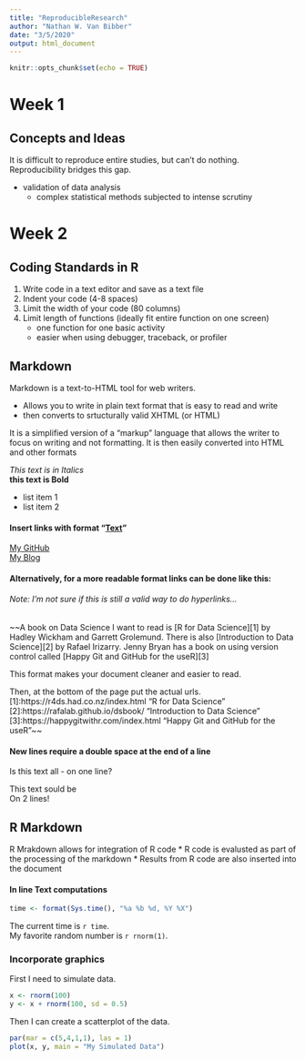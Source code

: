 ```yaml
---
title: "ReproducibleResearch"
author: "Nathan W. Van Bibber"
date: "3/5/2020"
output: html_document
---
```


```r
knitr::opts_chunk$set(echo = TRUE)
```

# Week 1  

## Concepts and Ideas  
It is difficult to reproduce entire studies, but can't do nothing.
Reproducibility bridges this gap.  

* validation of data analysis
  + complex statistical methods subjected to intense scrutiny

# Week 2

## Coding Standards in R

1. Write code in a text editor and save as a text file
2. Indent your code (4-8 spaces)
3. Limit the width of your code (80 columns)
4. Limit length of functions (ideally fit entire function on one screen)
    * one function for one basic activity
    * easier when using debugger, traceback, or profiler
    
## Markdown

Markdown is a text-to-HTML tool for web writers.  

* Allows you to write in plain text format that is easy to read and write
* then converts to srtucturally valid XHTML (or HTML)  

It is a simplified version of a "markup" language that allows the writer to 
focus on writing and not formatting. It is then easily converted into HTML and other formats
    
*This text is in Italics*  
**this text is Bold**

- list item 1
- list item 2

#### Insert links with format "[Text](url)"
[My GitHub](https://github.com/vanbibn/IntroR-course)  
[My Blog](https://r-youready.blogspot.com/2020/04/assignment-12.html)

#### Alternatively, for a more readable format links can be done like this:
###### Note: I'm not sure if this is still a valid way to do hyperlinks...

~~A book on Data Science I want to read is  [R for Data Science][1] by Hadley Wickham and Garrett Grolemund. There is also [Introduction to Data Science][2] by Rafael Irizarry. Jenny Bryan has a book on using version control called [Happy Git and GitHub for the useR][3]

This format makes your document cleaner and easier to read.

Then, at the bottom of the page put the actual urls.
[1]:https://r4ds.had.co.nz/index.html "R for Data Science"
[2]:https://rafalab.github.io/dsbook/ "Introduction to Data Science"
[3]:https://happygitwithr.com/index.html "Happy Git and GitHub for the useR"~~





#### New lines require a double space at the end of a line  
Is this text all -
on one line?

This text sould be  
On 2 lines!



## R Markdown

R Mrakdown allows for integration of R code 
    * R code is evalusted as part of the processing of the markdown
    * Results from R code are also inserted into the document
    
#### In line Text computations

```r
time <- format(Sys.time(), "%a %b %d, %Y %X")
```


The current time is `r time`.  
My favorite random number is `r rnorm(1)`.

### Incorporate graphics

First I need to simulate data.
```r
x <- rnorm(100)
y <- x + rnorm(100, sd = 0.5)
```

Then I can create a scatterplot of the data.
```r
par(mar = c(5,4,1,1), las = 1)
plot(x, y, main = "My Simulated Data")
```

